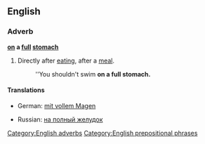 ==English==

===Adverb===
'''[[on]] a [[full]] [[stomach]]'''

# {{idiom}} Directly after [[eating]], after a [[meal]].
#:''You shouldn't swim '''on a full stomach.'''

====Translations====
{{trans-top|directly after eating, after a meal}}
*German: [[mit vollem Magen]]
{{trans-mid}}
*Russian: [[на полный желудок]]
{{trans-bottom}}

[[Category:English adverbs]]
[[Category:English prepositional phrases]]
